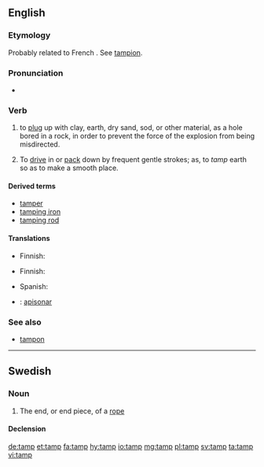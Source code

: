 ==English==

===Etymology===
Probably related to French {{term|tamponner||to plug or stop|lang=fr}}. See [[tampion]].
: {{etystub}}

===Pronunciation===
* {{IPA|/tæmp/}}

===Verb===
{{en-verb|tamps|tamping|tamped|tamped}}

# {{context|blasting|lang=en}} to [[plug]] up with clay, earth, dry sand, sod, or other material, as a hole bored in a rock, in order to prevent the force of the explosion from being misdirected.
# To [[drive]] in or [[pack]] down by frequent gentle strokes; as, to ''tamp'' earth so as to make a smooth place.

====Derived terms====
* [[tamper]]
* [[tamping iron]]
* [[tamping rod]]

====Translations====
{{trans-top|to plug up with clay or other material}}
* Finnish: {{t+|fi|tulpata}}
{{trans-mid}}
{{trans-bottom}}

{{trans-top|to pack down}}
* Finnish: {{t|fi|tampata}}
{{trans-mid}}
* Spanish: {{t|es|apisonar}}
{{trans-bottom}}
{{checktrans-top}}
* {{ttbc|es}}: [[apisonar]]
{{trans-bottom}}

===See also===
* [[tampon]]

----

==Swedish==

===Noun===
{{sv-noun|c}}

# The end, or end piece, of a [[rope]]

====Declension====
{{sv-noun-reg-ar}}

[[de:tamp]]
[[et:tamp]]
[[fa:tamp]]
[[hy:tamp]]
[[io:tamp]]
[[mg:tamp]]
[[pl:tamp]]
[[sv:tamp]]
[[ta:tamp]]
[[vi:tamp]]